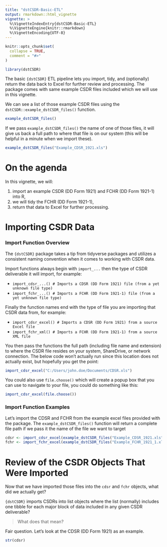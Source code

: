 ```yaml
---
title: "dstCSDR-Basic-ETL"
output: rmarkdown::html_vignette
vignette: >
  %\VignetteIndexEntry{dstCSDR-Basic-ETL}
  %\VignetteEngine{knitr::rmarkdown}
  %\VignetteEncoding{UTF-8}
---
```


```r
knitr::opts_chunk$set(
  collapse = TRUE,
  comment = "#>"
)
```

```r
library(dstCSDR)
```

The basic `{dstCSDR}` ETL pipeline lets you import, tidy, and (optionally) return the data back to Excel for further review and processing.  The package comes with same example CSDR files included which we will use in this vignette.  

We can see a list of those example CSDR files using the `dstCSDR::example_dstCSDR_files()` function.

```r
example_dstCSDR_files()
```

If we pass `example_dstCSDR_files()` the name of one of those files, it will give us back a full path to where that file is on our system (this will be helpful in a minute when we import these).  

```r
example_dstCSDR_files("Example_CDSR_1921.xls")
```


# On the agenda

In this vignette, we will:  

1.  import an example CSDR (DD Form 1921) and FCHR (DD Form 1921-1) into R,  
2.  we will tidy the FCHR (DD Form 1921-1),  
3.  return that data to Excel for further processing.

# Importing CSDR Data

### Import Function Overview

The `{dstCSDR}` package takes a tip from tidyverse packages and utilizes a consistent naming convention when it comes to working with CSDR data.  

Import functions always begin with `import_...` then the type of CSDR deliverable it will import, for example:  

* `import_cdsr_...() # Imports a CDSR (DD Form 1921) file (from a yet unknown file type)`
* `import_fchr_...() # Imports a FCHR (DD Form 1921-1) file (from a yet unknown file type)`

Finally the function names end with the type of file you are importing that CSDR data from, for example:  

* `import_cdsr_excel() # Imports a CDSR (DD Form 1921) from a source Excel file`
* `import_fchr_xml() # Imports a FCHR (DD Form 1921-1) from a source XML file`

You then pass the functions the full path (including file name and extension) to where the CSDR file resides on your system, ShareDrive, or network connection.  The below code won't actually run since this location does not actually exist, but hopefully you get the point:  

```r
import_cdsr_excel("C:/Users/john.doe/Documents/CDSR.xls")
```


You could also use `file.choose()` which will create a popup box that you can use to navigate to your file, you could do something like this:  

```r
import_cdsr_excel(file.choose())
```

### Import Function Examples

Let's import the CDSR and FCHR from the example excel files provided with the package.  The `example_dstCSDR_files()` function will return a complete file path if we pass it the name of the file we want to target 

 
```r
cdsr <- import_cdsr_excel(example_dstCSDR_files("Example_CDSR_1921.xls"))
fchr <- import_fchr_excel(example_dstCSDR_files("Example_FCHR_1921_1.xls"))
```

# Review of the CSDR Objects That Were Imported

Now that we have imported those files into the `cdsr` and `fchr` objects, what did we actually get?  

`{dstCSDR}` imports CSDRs into list objects where the list (normally) includes one tibble for each major block of data included in any given CSDR deliverable?  

> What does that mean?  

Fair question.  Let's look at the CDSR (DD Form 1921) as an example.

```r
str(cdsr)
```



